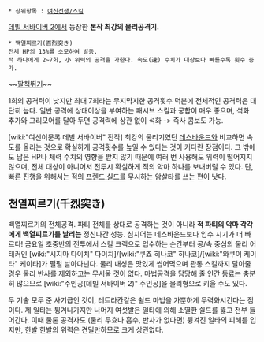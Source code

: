  * 상위항목 : [[여신전생/스킬]]

[[데빌 서바이버 2]]에서 등장한 '''본작 최강의 물리공격기.'''

 * 백열찌르기(百烈突き)
 전체 HP의 13%를 소모하여 발동.
 적 하나에게 2~7회, 小 위력의 공격을 가한다. 속도(速) 수치가 대상보다 빠를수록 횟수 증가.
~~[[팔척뛰기]]~~

1회의 공격력이 낮지만 최대 7회라는 무지막지한 공격횟수 덕분에 전체적인 공격력은 대단히 높다. 일반 공격에 상태이상을 부여하는 패시브 스킬과 궁합이 매우 좋으며, 석화 추가와 그리모어를 달아 두면 공격력에 상관 없이 석화 -> 즉사 콤보도 가능.

[wiki:"여신이문록 데빌 서바이버" 전작] 최강의 물리기였던 [[데스바운드]]와 비교하면 속도를 올리는 것으로 확실하게 공격횟수를 높일 수 있다는 것이 커다란 장점이다. 그 밖에도 남은 HP나 체력 수치의 영향을 받지 않기 때문에 여러 번 사용해도 위력이 떨어지지 않으며, 전체 대상이 아니어서 전투시 확실하게 적의 악마 하나를 보내버릴 수 있다. 단, 빠른 진행을 위해서는 적의 [[프렌드 실드]]를 무시하는 암살타를 쓰는 편이 낫다.

== 천열찌르기(千烈突き) ==
백열찌르기의 전체공격. 파티 전체를 상대로 공격하는 것이 아니라 '''적 파티의 악마 각각에게 백열찌르기를 날리는''' 정신나간 성능. 심지어는 데스바운드보다 입수 시기가 더 빠르다! 금요일 초중반의 전투에서 스킬 크랙으로 입수하는 순간부터 공/속 중심의 물리 어태커인 [wiki:"시지마 다이치" 다이치]/[wiki:"쿠죠 히나코" 히나코]/[wiki:"와쿠이 케이타" 케이타]가 펄펄 날아다닌다. 물리 내성은 맛있게 씹어먹으며 관통 스킬까지 달아줄 경우 물리 반사를 제외하고는 무서울 것이 없다. 마법공격을 담당해 줄 인간 동료는 충분히 많으므로 [wiki:"주인공(데빌 서바이버 2)" 주인공]을 물리형으로 키울 수도 있다.

두 기술 모두 준 사기급인 것이, 테트라칸같은 쉴드 마법을 가뿐하게 무력화시킨다는 점이다. 제 일타는 튕겨나가지만 나머지 여섯발은 일타에 의해 소멸한 쉴드를 뚫고 전부 들어간다. 이때 물론 공격자도 (물리 무효나 흡수, 반사가 없다면) 튕겨진 일타의 피해를 입지만, 한발 한발의 위력은 견딜만하므로 크게 상관없다.
